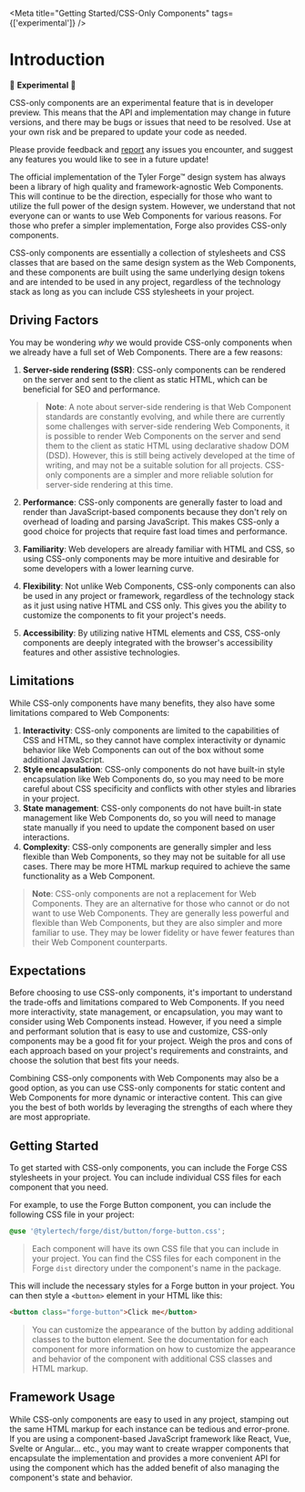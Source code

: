 
<Meta title="Getting Started/CSS-Only Components" tags={['experimental']} />

# Introduction

<div class="banner banner--warn">

🚧 **Experimental** 🚧

CSS-only components are an experimental feature that is in developer preview. This means that the API and implementation may change in future versions,
and there may be bugs or issues that need to be resolved. Use at your own risk and be prepared to update your code as needed.

Please provide feedback and [report](https://github.com/tyler-technologies-oss/forge/issues) any issues you encounter, and suggest any features you would like
to see in a future update!

</div>

The official implementation of the Tyler Forge™ design system has always been a library of high quality and framework-agnostic Web Components. This will continue to be
the direction, especially for those who want to utilize the full power of the design system. However, we understand that not everyone can or wants to use Web Components
for various reasons. For those who prefer a simpler implementation, Forge also provides CSS-only components.

CSS-only components are essentially a collection of stylesheets and CSS classes that are based on the same design system as the Web Components, and these components are
built using the same underlying design tokens and are intended to be used in any project, regardless of the technology stack as long as you can include CSS stylesheets
in your project.

## Driving Factors

You may be wondering _why_ we would provide CSS-only components when we already have a full set of Web Components. There are a few reasons:

1. **Server-side rendering (SSR)**: CSS-only components can be rendered on the server and sent to the client as static HTML, which can be beneficial for SEO and performance.

   > **Note**: A note about server-side rendering is that Web Component standards are constantly evolving, and while there are currently some challenges with server-side
   > rendering Web Components, it is possible to render Web Components on the server and send them to the client as static HTML using declarative shadow DOM (DSD). However,
   > this is still being actively developed at the time of writing, and may not be a suitable solution for all projects. CSS-only components are a simpler and more reliable
   > solution for server-side rendering at this time.

2. **Performance**: CSS-only components are generally faster to load and render than JavaScript-based components because they don't rely on overhead of loading and parsing JavaScript. This makes CSS-only a good choice for projects that require fast load times and performance.
3. **Familiarity**: Web developers are already familiar with HTML and CSS, so using CSS-only components may be more intuitive and desirable for some developers with a lower learning curve.
4. **Flexibility**: Not unlike Web Components, CSS-only components can also be used in any project or framework, regardless of the technology stack as it just using native HTML and CSS only. This gives you the ability to customize the components to fit your project's needs.
5. **Accessibility**: By utilizing native HTML elements and CSS, CSS-only components are deeply integrated with the browser's accessibility features and other assistive technologies.

## Limitations

While CSS-only components have many benefits, they also have some limitations compared to Web Components:

1. **Interactivity**: CSS-only components are limited to the capabilities of CSS and HTML, so they cannot have complex interactivity or dynamic behavior like Web Components can out of the box without some additional JavaScript.
2. **Style encapsulation**: CSS-only components do not have built-in style encapsulation like Web Components do, so you may need to be more careful about CSS specificity and conflicts with other styles and libraries in your project.
3. **State management**: CSS-only components do not have built-in state management like Web Components do, so you will need to manage state manually if you need to update the component based on user interactions.
4. **Complexity**: CSS-only components are generally simpler and less flexible than Web Components, so they may not be suitable for all use cases. There may be more HTML markup required to achieve the same functionality as a Web Component.

> **Note**: CSS-only components are not a replacement for Web Components. They are an alternative for those who cannot or do not want to use Web Components. They are
> generally less powerful and flexible than Web Components, but they are also simpler and more familiar to use. They may be lower fidelity or have fewer features than
> their Web Component counterparts.

## Expectations

Before choosing to use CSS-only components, it's important to understand the trade-offs and limitations compared to Web Components. If you need more interactivity, state management,
or encapsulation, you may want to consider using Web Components instead. However, if you need a simple and performant solution that is easy to use and customize, CSS-only components
may be a good fit for your project. Weigh the pros and cons of each approach based on your project's requirements and constraints, and choose the solution that best fits your needs.

Combining CSS-only components with Web Components may also be a good option, as you can use CSS-only components for static content and Web Components for more dynamic or interactive
content. This can give you the best of both worlds by leveraging the strengths of each where they are most appropriate.

## Getting Started

To get started with CSS-only components, you can include the Forge CSS stylesheets in your project. You can include individual CSS files for each component that you need.

For example, to use the Forge Button component, you can include the following CSS file in your project:

```scss
@use '@tylertech/forge/dist/button/forge-button.css';
```

> Each component will have its own CSS file that you can include in your project. You can find the CSS files for each component in the Forge `dist` directory under the component's
> name in the package.

This will include the necessary styles for a Forge button in your project. You can then style a `<button>` element in your HTML like this:

```html
<button class="forge-button">Click me</button>
```

> You can customize the appearance of the button by adding additional classes to the button element. See the documentation for each component for more information
> on how to customize the appearance and behavior of the component with additional CSS classes and HTML markup.

## Framework Usage

While CSS-only components are easy to used in any project, stamping out the same HTML markup for each instance can be tedious and error-prone. If you are
using a component-based JavaScript framework like React, Vue, Svelte or Angular... etc., you may want to create wrapper components that encapsulate the
implementation and provides a more convenient API for using the component which has the added benefit of also managing the component's state and behavior.
